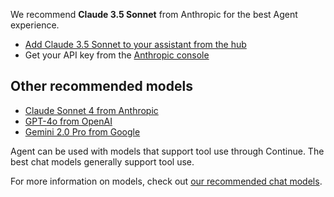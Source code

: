 We recommend **Claude 3.5 Sonnet** from Anthropic for the best Agent experience.

- [Add Claude 3.5 Sonnet to your assistant from the hub](https://hub.continue.dev/anthropic/claude-3-5-sonnet-20241022)
- Get your API key from the [Anthropic console](https://console.anthropic.com/)

## Other recommended models

- [Claude Sonnet 4 from Anthropic](https://hub.continue.dev/anthropic)
- [GPT-4o from OpenAI](https://hub.continue.dev/openai/gpt-4o)
- [Gemini 2.0 Pro from Google](https://hub.continue.dev/google/gemini-2.0-pro)

Agent can be used with models that support tool use through Continue. The best chat models generally support tool use.

For more information on models, check out [our recommended chat models](/features/chat/model-setup).
